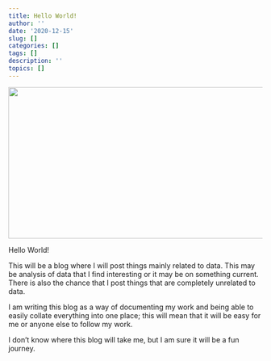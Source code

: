 ```yaml
---
title: Hello World!
author: ''
date: '2020-12-15'
slug: []
categories: []
tags: []
description: ''
topics: []
---
```






<p align='center'>
<img src="/images/sun-rise.jpg" width="800" height="300">
</p>


Hello World!

This will be a blog where I will post things mainly related to data. This may be analysis of data that I find interesting or it may be on something current. There is also the chance that I post things that are completely unrelated to data.

I am writing this blog as a way of documenting my work and being able to easily collate everything into one place; this will mean that it will be easy for me or anyone else to follow my work.

I don't know where this blog will take me, but I am sure it will be a fun journey.